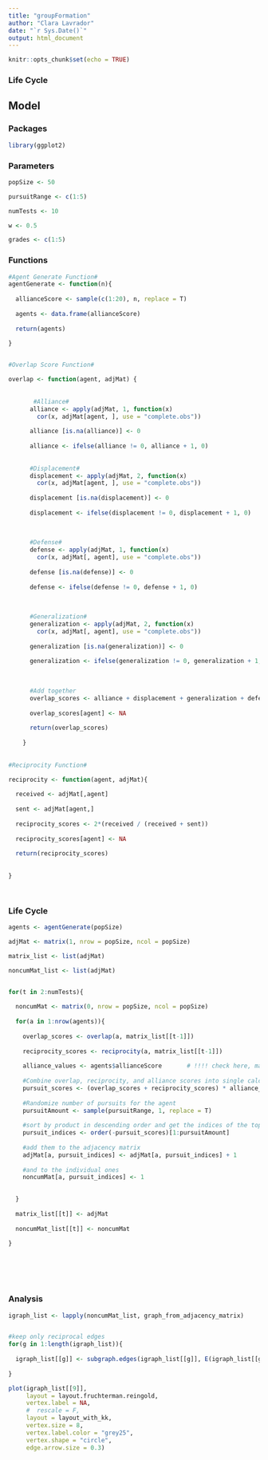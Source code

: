 ```yaml
---
title: "groupFormation"
author: "Clara Lavrador"
date: "`r Sys.Date()`"
output: html_document
---
```


```r
knitr::opts_chunk$set(echo = TRUE)
```




### Life Cycle

## Model

### Packages 
```r

library(ggplot2)

```


### Parameters
```r

popSize <- 50

pursuitRange <- c(1:5)

numTests <- 10

w <- 0.5

grades <- c(1:5)

```


### Functions
```r


#Agent Generate Function#
agentGenerate <- function(n){
  
  allianceScore <- sample(c(1:20), n, replace = T)
  
  agents <- data.frame(allianceScore)
  
  return(agents)
  
}


#Overlap Score Function#

overlap <- function(agent, adjMat) {
     
  
       #Alliance#
      alliance <- apply(adjMat, 1, function(x)
        cor(x, adjMat[agent, ], use = "complete.obs"))
      
      alliance [is.na(alliance)] <- 0
      
      alliance <- ifelse(alliance != 0, alliance + 1, 0)
      
     
      #Displacement#
      displacement <- apply(adjMat, 2, function(x)
        cor(x, adjMat[agent, ], use = "complete.obs"))
      
      displacement [is.na(displacement)] <- 0
      
      displacement <- ifelse(displacement != 0, displacement + 1, 0)
      
      
      
      #Defense#
      defense <- apply(adjMat, 1, function(x)
        cor(x, adjMat[, agent], use = "complete.obs"))
      
      defense [is.na(defense)] <- 0
      
      defense <- ifelse(defense != 0, defense + 1, 0)
      
      
      
      #Generalization#
      generalization <- apply(adjMat, 2, function(x)
        cor(x, adjMat[, agent], use = "complete.obs"))
      
      generalization [is.na(generalization)] <- 0
      
      generalization <- ifelse(generalization != 0, generalization + 1, 0)
      
      
      
      #Add together
      overlap_scores <- alliance + displacement + generalization + defense
      
      overlap_scores[agent] <- NA
      
      return(overlap_scores)
      
    }
    
  
#Reciprocity Function#

reciprocity <- function(agent, adjMat){
  
  received <- adjMat[,agent]
  
  sent <- adjMat[agent,]
    
  reciprocity_scores <- 2*(received / (received + sent))
  
  reciprocity_scores[agent] <- NA
  
  return(reciprocity_scores)
  
  
}
  



```


### Life Cycle

```r

agents <- agentGenerate(popSize)

adjMat <- matrix(1, nrow = popSize, ncol = popSize)

matrix_list <- list(adjMat)

noncumMat_list <- list(adjMat)


for(t in 2:numTests){
  
  noncumMat <- matrix(0, nrow = popSize, ncol = popSize)
  
  for(a in 1:nrow(agents)){
    
    overlap_scores <- overlap(a, matrix_list[[t-1]])
    
    reciprocity_scores <- reciprocity(a, matrix_list[[t-1]])
    
    alliance_values <- agents$allianceScore       # !!!! check here, maybe should normalize first
    
    #Combine overlap, reciprocity, and alliance scores into single calculation
    pursuit_scores <- (overlap_scores + reciprocity_scores) * alliance_values
    
    #Randomize number of pursuits for the agent
    pursuitAmount <- sample(pursuitRange, 1, replace = T)
    
    #sort by product in descending order and get the indices of the top agents
    pursuit_indices <- order(-pursuit_scores)[1:pursuitAmount]
    
    #add them to the adjacency matrix
    adjMat[a, pursuit_indices] <- adjMat[a, pursuit_indices] + 1
    
    #and to the individual ones
    noncumMat[a, pursuit_indices] <- 1

    
  }
  
  matrix_list[[t]] <- adjMat
  
  noncumMat_list[[t]] <- noncumMat
  
}







```

### Analysis

```r

igraph_list <- lapply(noncumMat_list, graph_from_adjacency_matrix) 


#keep only reciprocal edges
for(g in 1:length(igraph_list)){
  
  igraph_list[[g]] <- subgraph.edges(igraph_list[[g]], E(igraph_list[[g]])[which_mutual(igraph_list[[g]])], delete.vertices = F)
  
}

plot(igraph_list[[9]], 
     layout = layout.fruchterman.reingold, 
     vertex.label = NA,
     #  rescale = F,
     layout = layout_with_kk,
     vertex.size = 8,
     vertex.label.color = "grey25",
     vertex.shape = "circle",
     edge.arrow.size = 0.3)


```












